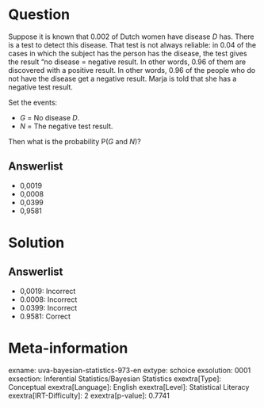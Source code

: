 Question
========

Suppose it is known that 0.002 of Dutch women have disease *D* has. There is a test to detect this disease. That test is not always reliable: in 0.04 of the cases in which the subject has the person has the disease, the test gives the result "no disease = negative result. In other words, 0.96 of them are discovered with a positive result. In other words, 0.96 of the people who do not have the disease get a negative result. Marja is told that she has a negative test result.

Set the events:

* *G* = No disease *D*.
* *N* = The negative test result.

Then what is the probability P(*G* and *N*)?

Answerlist
----------

* 0,0019
* 0,0008
* 0,0399
* 0,9581

Solution
========

Answerlist
----------

* 0,0019: Incorrect
* 0.0008: Incorrect
* 0.0399: Incorrect
* 0.9581: Correct

Meta-information
================
exname: uva-bayesian-statistics-973-en
extype: schoice
exsolution: 0001
exsection: Inferential Statistics/Bayesian Statistics
exextra[Type]: Conceptual
exextra[Language]: English
exextra[Level]: Statistical Literacy
exextra[IRT-Difficulty]: 2
exextra[p-value]: 0.7741
